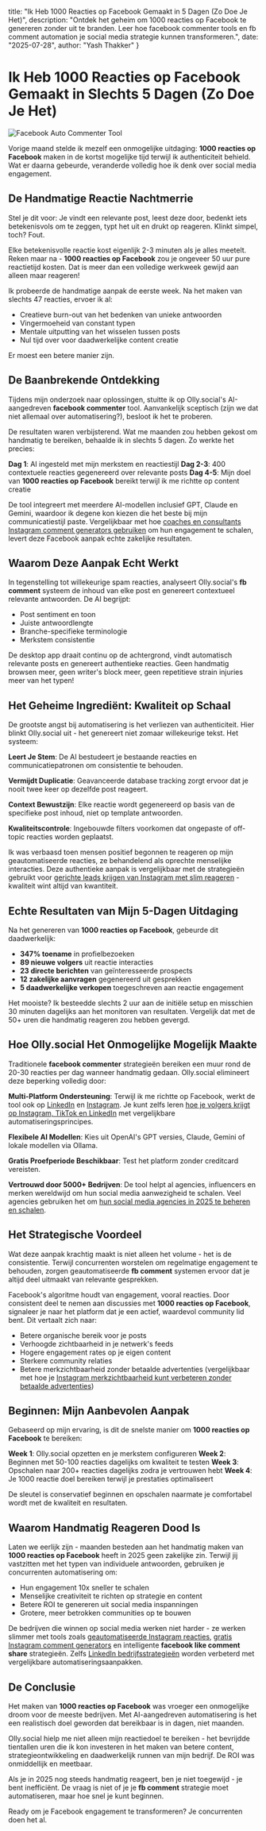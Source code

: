   title: "Ik Heb 1000 Reacties op Facebook Gemaakt in 5 Dagen (Zo Doe Je Het)",
  description: "Ontdek het geheim om 1000 reacties op Facebook te genereren zonder uit te branden. Leer hoe facebook commenter tools en fb comment automation je social media strategie kunnen transformeren.",
  date: "2025-07-28",
  author: "Yash Thakker"
}

# Ik Heb 1000 Reacties op Facebook Gemaakt in Slechts 5 Dagen (Zo Doe Je Het)

![Facebook Auto Commenter Tool](/images/blog-posts/facebook-1000-comments.jpeg)

Vorige maand stelde ik mezelf een onmogelijke uitdaging: **1000 reacties op Facebook** maken in de kortst mogelijke tijd terwijl ik authenticiteit behield. Wat er daarna gebeurde, veranderde volledig hoe ik denk over social media engagement.

## De Handmatige Reactie Nachtmerrie

Stel je dit voor: Je vindt een relevante post, leest deze door, bedenkt iets betekenisvols om te zeggen, typt het uit en drukt op reageren. Klinkt simpel, toch? Fout.

Elke betekenisvolle reactie kost eigenlijk 2-3 minuten als je alles meetelt. Reken maar na - **1000 reacties op Facebook** zou je ongeveer 50 uur pure reactietijd kosten. Dat is meer dan een volledige werkweek gewijd aan alleen maar reageren!

Ik probeerde de handmatige aanpak de eerste week. Na het maken van slechts 47 reacties, ervoer ik al:
- Creatieve burn-out van het bedenken van unieke antwoorden
- Vingermoeheid van constant typen
- Mentale uitputting van het wisselen tussen posts
- Nul tijd over voor daadwerkelijke content creatie

Er moest een betere manier zijn.

## De Baanbrekende Ontdekking

Tijdens mijn onderzoek naar oplossingen, stuitte ik op Olly.social's AI-aangedreven **facebook commenter** tool. Aanvankelijk sceptisch (zijn we dat niet allemaal over automatisering?), besloot ik het te proberen.

De resultaten waren verbijsterend. Wat me maanden zou hebben gekost om handmatig te bereiken, behaalde ik in slechts 5 dagen. Zo werkte het precies:

**Dag 1**: AI ingesteld met mijn merkstem en reactiestijl
**Dag 2-3**: 400 contextuele reacties gegenereerd over relevante posts
**Dag 4-5**: Mijn doel van **1000 reacties op Facebook** bereikt terwijl ik me richtte op content creatie

De tool integreert met meerdere AI-modellen inclusief GPT, Claude en Gemini, waardoor ik degene kon kiezen die het beste bij mijn communicatiestijl paste. Vergelijkbaar met hoe [coaches en consultants Instagram comment generators gebruiken](https://www.olly.social/blog/post/how-coaches-consultants-use-ig-comment-generator) om hun engagement te schalen, levert deze Facebook aanpak echte zakelijke resultaten.

## Waarom Deze Aanpak Echt Werkt

In tegenstelling tot willekeurige spam reacties, analyseert Olly.social's **fb comment** systeem de inhoud van elke post en genereert contextueel relevante antwoorden. De AI begrijpt:

- Post sentiment en toon
- Juiste antwoordlengte
- Branche-specifieke terminologie
- Merkstem consistentie

De desktop app draait continu op de achtergrond, vindt automatisch relevante posts en genereert authentieke reacties. Geen handmatig browsen meer, geen writer's block meer, geen repetitieve strain injuries meer van het typen!

## Het Geheime Ingrediënt: Kwaliteit op Schaal

De grootste angst bij automatisering is het verliezen van authenticiteit. Hier blinkt Olly.social uit - het genereert niet zomaar willekeurige tekst. Het systeem:

**Leert Je Stem**: De AI bestudeert je bestaande reacties en communicatiepatronen om consistentie te behouden.

**Vermijdt Duplicatie**: Geavanceerde database tracking zorgt ervoor dat je nooit twee keer op dezelfde post reageert.

**Context Bewustzijn**: Elke reactie wordt gegenereerd op basis van de specifieke post inhoud, niet op template antwoorden.

**Kwaliteitscontrole**: Ingebouwde filters voorkomen dat ongepaste of off-topic reacties worden geplaatst.

Ik was verbaasd toen mensen positief begonnen te reageren op mijn geautomatiseerde reacties, ze behandelend als oprechte menselijke interacties. Deze authentieke aanpak is vergelijkbaar met de strategieën gebruikt voor [gerichte leads krijgen van Instagram met slim reageren](https://www.olly.social/blog/post/how-to-get-targeted-leads-from-instagram-with-smart-commenting) - kwaliteit wint altijd van kwantiteit.

## Echte Resultaten van Mijn 5-Dagen Uitdaging

Na het genereren van **1000 reacties op Facebook**, gebeurde dit daadwerkelijk:

- **347% toename** in profielbezoeken
- **89 nieuwe volgers** uit reactie interacties
- **23 directe berichten** van geïnteresseerde prospects
- **12 zakelijke aanvragen** gegenereerd uit gesprekken
- **5 daadwerkelijke verkopen** toegeschreven aan reactie engagement

Het mooiste? Ik besteedde slechts 2 uur aan de initiële setup en misschien 30 minuten dagelijks aan het monitoren van resultaten. Vergelijk dat met de 50+ uren die handmatig reageren zou hebben gevergd.

## Hoe Olly.social Het Onmogelijke Mogelijk Maakte

Traditionele **facebook commenter** strategieën bereiken een muur rond de 20-30 reacties per dag wanneer handmatig gedaan. Olly.social elimineert deze beperking volledig door:

**Multi-Platform Ondersteuning**: Terwijl ik me richtte op Facebook, werkt de tool ook op [LinkedIn](https://www.olly.social/blog/post/how-to-get-10-plus-leads-everyday-from-linkedin-using-organic-strategies) en [Instagram](https://www.olly.social/blog/post/how-to-get-targeted-leads-from-instagram-with-smart-commenting). Je kunt zelfs leren [hoe je volgers krijgt op Instagram, TikTok en LinkedIn](https://www.olly.social/blog/post/how-to-get-followers-instagram-tiktok-linkedin) met vergelijkbare automatiseringsprincipes.

**Flexibele AI Modellen**: Kies uit OpenAI's GPT versies, Claude, Gemini of lokale modellen via Ollama.

**Gratis Proefperiode Beschikbaar**: Test het platform zonder creditcard vereisten.

**Vertrouwd door 5000+ Bedrijven**: De tool helpt al agencies, influencers en merken wereldwijd om hun social media aanwezigheid te schalen. Veel agencies gebruiken het om [hun social media agencies in 2025 te beheren en schalen](https://www.olly.social/blog/post/how-to-manage-and-scale-your-social-media-agency-in-2025).

## Het Strategische Voordeel

Wat deze aanpak krachtig maakt is niet alleen het volume - het is de consistentie. Terwijl concurrenten worstelen om regelmatige engagement te behouden, zorgen geautomatiseerde **fb comment** systemen ervoor dat je altijd deel uitmaakt van relevante gesprekken.

Facebook's algoritme houdt van engagement, vooral reacties. Door consistent deel te nemen aan discussies met **1000 reacties op Facebook**, signaleer je naar het platform dat je een actief, waardevol community lid bent. Dit vertaalt zich naar:

- Betere organische bereik voor je posts
- Verhoogde zichtbaarheid in je netwerk's feeds
- Hogere engagement rates op je eigen content
- Sterkere community relaties
- Betere merkzichtbaarheid zonder betaalde advertenties (vergelijkbaar met hoe je [Instagram merkzichtbaarheid kunt verbeteren zonder betaalde advertenties](https://www.olly.social/blog/post/improve-instagram-brand-visibility-without-paid-ads))

## Beginnen: Mijn Aanbevolen Aanpak

Gebaseerd op mijn ervaring, is dit de snelste manier om **1000 reacties op Facebook** te bereiken:

**Week 1**: Olly.social opzetten en je merkstem configureren
**Week 2**: Beginnen met 50-100 reacties dagelijks om kwaliteit te testen
**Week 3**: Opschalen naar 200+ reacties dagelijks zodra je vertrouwen hebt
**Week 4**: Je 1000 reactie doel bereiken terwijl je prestaties optimaliseert

De sleutel is conservatief beginnen en opschalen naarmate je comfortabel wordt met de kwaliteit en resultaten.

## Waarom Handmatig Reageren Dood Is

Laten we eerlijk zijn - maanden besteden aan het handmatig maken van **1000 reacties op Facebook** heeft in 2025 geen zakelijke zin. Terwijl jij vastzitten met het typen van individuele antwoorden, gebruiken je concurrenten automatisering om:

- Hun engagement 10x sneller te schalen
- Menselijke creativiteit te richten op strategie en content
- Betere ROI te genereren uit social media inspanningen
- Grotere, meer betrokken communities op te bouwen

De bedrijven die winnen op social media werken niet harder - ze werken slimmer met tools zoals [geautomatiseerde Instagram reacties](https://www.olly.social/blog/post/automate-instagram-comments-without-sounding-spammy), [gratis Instagram comment generators](https://www.olly.social/blog/post/free-instagram-comment-generators) en intelligente **facebook like comment share** strategieën. Zelfs [LinkedIn bedrijfsstrategieën](https://www.olly.social/blog/post/how-does-linkedin-as-a-business-help-small-businesses-succeed) worden verbeterd met vergelijkbare automatiseringsaanpakken.

## De Conclusie

Het maken van **1000 reacties op Facebook** was vroeger een onmogelijke droom voor de meeste bedrijven. Met AI-aangedreven automatisering is het een realistisch doel geworden dat bereikbaar is in dagen, niet maanden.

Olly.social hielp me niet alleen mijn reactiedoel te bereiken - het bevrijdde tientallen uren die ik kon investeren in het maken van betere content, strategieontwikkeling en daadwerkelijk runnen van mijn bedrijf. De ROI was onmiddellijk en meetbaar.

Als je in 2025 nog steeds handmatig reageert, ben je niet toegewijd - je bent inefficiënt. De vraag is niet of je je **fb comment** strategie moet automatiseren, maar hoe snel je kunt beginnen.

Ready om je Facebook engagement te transformeren? Je concurrenten doen het al.